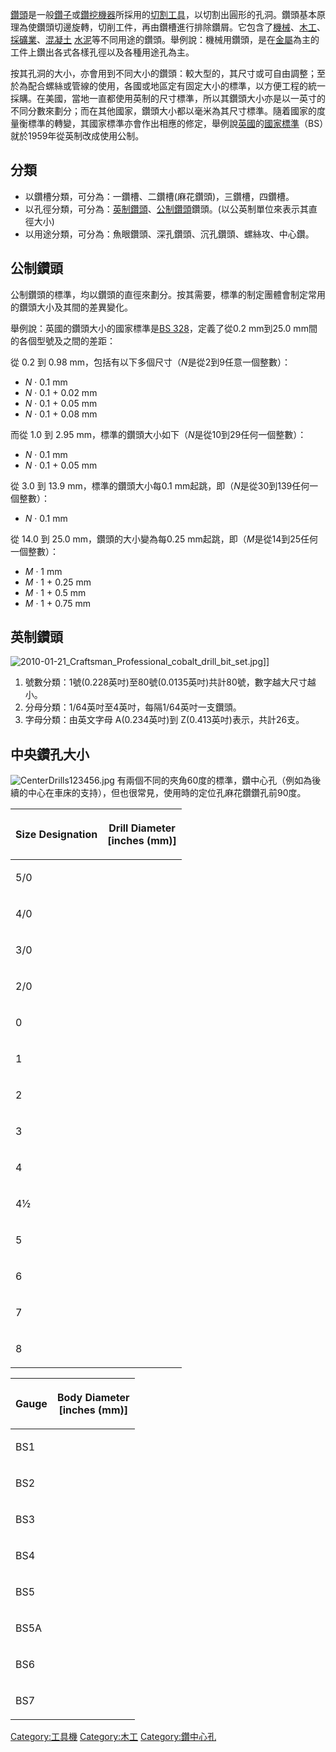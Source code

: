 {{unreferenced|time=2017-03-23T20:48:47+00:00}}
[[鑽頭|鑽頭]]是一般[[鑽|鑽子]]或[[鑽挖式隧道|鑽挖機器]]所採用的[[切割工具|切割工具]]，以切割出圓形的孔洞。鑽頭基本原理為使鑽頭切邊旋轉，切削工件，再由鑽槽進行排除鑽屑。它包含了[[機械|機械]]、[[木工|木工]]、[[採礦業|採礦業]]、[[混凝土|混凝土]] [[水泥|水泥]]等不同用途的鑽頭。舉例說：機械用鑽頭，是在[[金屬|金屬]]為主的工件上鑽出各式各樣孔徑以及各種用途孔為主。

按其孔洞的大小，亦會用到不同大小的鑽頭：較大型的，其尺寸或可自由調整；至於為配合螺絲或管線的使用，各國或地區定有固定大小的標準，以方便工程的統一採購。在美國，當地一直都使用英制的尺寸標準，所以其鑽頭大小亦是以一英寸的不同分數來劃分；而在其他國家，鑽頭大小都以毫米為其尺寸標準。隨着國家的度量衡標準的轉變，其國家標準亦會作出相應的修定，舉例說[[英國|英國]]的[[英國國家標準|國家標準]]（BS）就於1959年從英制改成使用公制。

==分類==
*以鑽槽分類，可分為：一鑽槽、二鑽槽(麻花鑽頭)，三鑽槽，四鑽槽。
*以孔徑分類，可分為：[[#英制鑽頭|英制鑽頭]]、[[#公制鑽頭|公制鑽頭]]鑽頭。(以公英制單位來表示其直徑大小)
*以用途分類，可分為：魚眼鑽頭、深孔鑽頭、沉孔鑽頭、螺絲攻、中心鑽。

==公制鑽頭==
公制鑽頭的標準，均以鑽頭的直徑來劃分。按其需要，標準的制定團體會制定常用的鑽頭大小及其間的差異變化。

舉例說：英國的鑽頭大小的國家標準是[[BS_328|BS 328]]，定義了從0.2 mm到25.0 mm間的各個型號及之間的差距：

從 0.2 到 0.98 mm，包括有以下多個尺寸（''N''是從2到9任意一個整數）：
* ''N'' · 0.1 mm
* ''N'' · 0.1 + 0.02 mm
* ''N'' · 0.1 + 0.05 mm
* ''N'' · 0.1 + 0.08 mm

而從 1.0 到 2.95 mm，標準的鑽頭大小如下（''N''是從10到29任何一個整數）：
* ''N'' · 0.1 mm
* ''N'' · 0.1 + 0.05 mm

從 3.0 到 13.9 mm，標準的鑽頭大小每0.1 mm起跳，即（''N''是從30到139任何一個整數）：
* ''N'' · 0.1 mm

從 14.0 到 25.0 mm，鑽頭的大小變為每0.25 mm起跳，即（''M''是從14到25任何一個整數）：
* ''M'' · 1 mm
* ''M'' · 1 + 0.25 mm
* ''M'' · 1 + 0.5 mm
* ''M'' · 1 + 0.75 mm

==英制鑽頭==
[[File:2010-01-21_Craftsman_Professional_cobalt_drill_bit_set.jpg|thumb]]]]

# 號數分類：1號(0.228英吋)至80號(0.0135英吋)共計80號，數字越大尺寸越小。
# 分母分類：1/64英吋至4英吋，每隔1/64英吋一支鑽頭。
# 字母分類：由英文字母 A(0.234英吋)到 Z(0.413英吋)表示，共計26支。

==中央鑽孔大小==
[[File:CenterDrills123456.jpg|right]]
有兩個不同的夾角60度的標準，鑽中心孔（例如為後續的中心在車床的支持），但也很常見，使用時的定位孔麻花鑽鑽孔前90度。

{{col-begin|width=auto}}
{{col-break}}
{| class="wikitable" style="text-align:center"
|-
! Size Designation !! Drill Diameter <br> [inches (mm)]
|-
| 5/0 || {{convert|0.010|in|mm|3|abbr=on}}
|-
| 4/0 || {{convert|0.015|in|mm|3|abbr=on}}
|-
| 3/0 || {{convert|0.020|in|mm|3|abbr=on}}
|-
| 2/0 || {{convert|0.025|in|mm|3|abbr=on}}
|-
| 0 || {{convert|1/32|in|mm|3|abbr=on}}
|-
| 1 || {{convert|3/64|in|mm|3|abbr=on}}
|-
| 2 || {{convert|5/64|in|mm|3|abbr=on}}
|-
| 3 || {{convert|7/64|in|mm|3|abbr=on}}
|-
| 4 || {{convert|1/8|in|mm|3|abbr=on}}
|-
| 4½ || {{convert|9/64|in|mm|3|abbr=on}}
|-
| 5 || {{convert|3/16|in|mm|3|abbr=on}}
|-
| 6 || {{convert|7/32|in|mm|3|abbr=on}}
|-
| 7 || {{convert|1/4|in|mm|3|abbr=on}}
|-
| 8 || {{convert|5/16|in|mm|3|abbr=on}}
|}
{{col-break|gap=1em}}
{| class="wikitable" style="text-align:center"
|-
! Gauge !! Body Diameter<br />[inches (mm)]
|-
| BS1 || {{convert|1/8|in|mm|3|abbr=on}}
|-
| BS2 || {{convert|3/16|in|mm|3|abbr=on}}
|-
| BS3 || {{convert|1/4|in|mm|3|abbr=on}}
|-
| BS4 || {{convert|5/16|in|mm|3|abbr=on}}
|-
| BS5 || {{convert|7/16|in|mm|3|abbr=on}}
|-
| BS5A || {{convert|1/2|in|mm|3|abbr=on}}
|-
| BS6 || {{convert|5/8|in|mm|3|abbr=on}}
|-
| BS7 || {{convert|3/4|in|mm|3|abbr=on}}
|}

{{col-end}}
{{金屬加工|mach}}

[[Category:工具機|Category:工具機]]
[[Category:木工|Category:木工]]
[[Category:鑽中心孔|Category:鑽中心孔]]